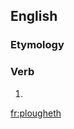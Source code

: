 ==English==

===Etymology===
{{suffix|en|plough|eth}}

===Verb===
{{head|en|verb form}}

# {{en-archaic third-person singular of|plough}}

[[fr:plougheth]]